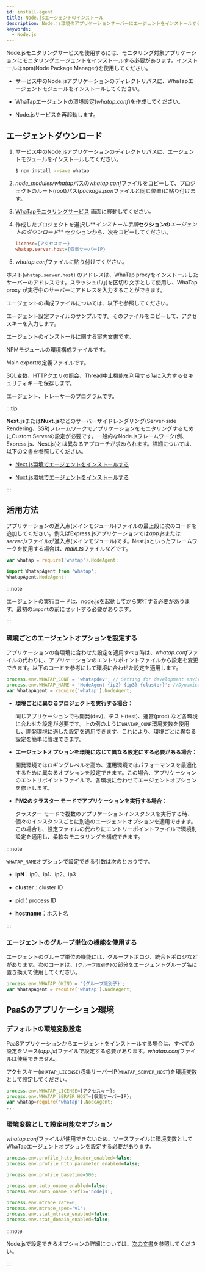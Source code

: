```yaml
---
id: install-agent
title: Node.jsエージェントのインストール
description: Node.js環境のアプリケーションサーバーにエージェントをインストールする方法を提供します。
keywords:
  - Node.js
---
```




<Agentsignupguide />

<Youtube ko="i8P8wrKgm40" en="i8P8wrKgm40" ja="i8P8wrKgm40" />

Node.jsモニタリングサービスを使用するには、モニタリング対象アプリケーションにモニタリングエージェントをインストールする必要があります。インストールはnpm(Node Package Manager)を使用してください。

- サービス中のNode.jsアプリケーションのディレクトリパスに、WhaTapエージェントモジュールをインストールしてください。

- WhaTapエージェントの環境設定(*whatap.conf*)を作成してください。

- Node.jsサービスを再起動します。


<Createprojectv2 />


<Accesskeyv2 />

## エージェントダウンロード

1. サービス中のNode.jsアプリケーションのディレクトリパスに、エージェントモジュールをインストールしてください。

   ```bash
   $ npm install --save whatap
   ```

2. *node_modules/whatap*パスの*whatap.conf*ファイルをコピーして、プロジェクトのルート(root)パス(*package.json*ファイルと同じ位置)に貼り付けます。

3. [WhaTapモニタリングサービス](https://service.whatap.io) 画面に移動してください。

4. 作成したプロジェクトを選択し**_インストール手順_**セクションの**_エージェントのダウンロード_** セクションから、次をコピーしてください。

   ```ini title='Example'
   license={アクセスキー}
   whatap.server.host={収集サーバーIP}
   ```

5. *whatap.conf*ファイルに貼り付けてください。

ホスト(`whatap.server.host`) のアドレスは、WhaTap proxyをインストールしたサーバーのアドレスです。スラッシュ(「/」)を区切り文字として使用し、WhaTap proxy が実行中のサーバーにアドレスを入力することができます。

エージェントの構成ファイルについては、以下を参照してください。

<Filetree name="whatap">

<FiletreeItem name="whatap.conf" type="file">エージェント設定ファイルのサンプルです。そのファイルをコピーして、アクセスキーを入力します。</FiletreeItem>

<FiletreeItem name="README.md" type="file">エージェントのインストールに関する案内文書です。</FiletreeItem>

<FiletreeItem name="package.json" type="file">NPMモジュールの環境構成ファイルです。</FiletreeItem>

<FiletreeItem name="index.js" type="file">Main exportの定義ファイルです。</FiletreeItem>

<FiletreeItem name="paramkey.txt" type="file">SQL変数、HTTPクエリの照会、Thread中止機能を利用する時に入力するセキュリティキーを保存します。</FiletreeItem>

<FiletreeItem name="lib" type="folder">エージェント、トレーサーのプログラムです。</FiletreeItem>

</Filetree>

:::tip

**Next.js**または**Nuxt.js**などのサーバーサイドレンダリング(Server-side Rendering、SSR)フレームワークでアプリケーションをモニタリングするためにCustom Serverの設定が必要です。一般的なNode.jsフレームワーク(例、Express.js、Nest.js)とは異なるアプローチが求められます。詳細については、以下の文書を参照してください。

- [Next.js環境でエージェントをインストールする](install-agent-nextjs)

- [Nuxt.js環境でエージェントをインストールする](install-agent-nuxtjs)

:::

## 活用方法

アプリケーションの進入点(メインモジュール)ファイルの最上段に次のコードを追加してください。例えばExpress.jsアプリケーションでは*app.js*または*server.js*ファイルが進入点(メインモジュール)です。Nest.jsといったフレームワークを使用する場合は、*main.ts*ファイルなどです。

<Tabs groupId="javascript">

<TabItem value="commonjs" label="CommonJS">

```javascript title='CommonJS'
var whatap = require('whatap').NodeAgent;
```

</TabItem>

<TabItem value="ecmascript" label="ECMAScript Module(ESM)">

```javascript title="ECMAScript Module(ESM)"
import WhatapAgent from 'whatap';
WhatapAgent.NodeAgent;
```

:::note

エージェントの実行コードは、node.jsを起動してから実行する必要があります。最初の`import`の前にセットする必要があります。

:::

</TabItem>

</Tabs>

### 環境ごとのエージェントオプションを設定する

アプリケーションの各環境に合わせた設定を適用すべき時は、*whatap.conf*ファイルの代わりに、アプリケーションのエントリポイントファイルから設定を変更できます。以下のコードを参考にして環境に合わせた設定を適用します。

```javascript
process.env.WHATAP_CONF = 'whatapdev'; // Setting for development environment
process.env.WHATAP_NAME = 'NodeAgent-{ip2}-{ip3}-{cluster}'; //Dynamically configure agent name with IP and cluster info
var WhatapAgent = require('whatap').NodeAgent;
```

- **環境ごとに異なるプロジェクトを実行する場合**：

  同じアプリケーションでも開発(dev)、テスト(test)、運営(prod) など各環境に合わせた設定が必要です。上の例のように`WHATAP_CONF`環境変数を使用し、開発環境に適した設定を適用できます。これにより、環境ごとに異なる設定を簡単に管理できます。

- **エージェントオプションを環境に応じて異なる設定にする必要がある場合**：

  開発環境ではロギングレベルを高め、運用環境ではパフォーマンスを最適化するために異なるオプションを設定できます。この場合、アプリケーションのエントリポイントファイルで、各環境に合わせてエージェントオプションを修正します。

- **PM2のクラスター モードでアプリケーションを実行する場合**： 

  クラスター モードで複数のアプリケーションインスタンスを実行する時、個々のインスタンスごとに別途のエージェントオプションを適用できます。この場合も、設定ファイルの代わりにエントリーポイントファイルで環境別設定を適用し、柔軟なモニタリングを構成できます。

:::note

`WHATAP_NAME`オプションで設定できる引数は次のとおりです。

- **ipN**：ip0、ip1、ip2、ip3

- **cluster**：cluster ID

- **pid**：process ID

- **hostname**：ホスト名

:::

### エージェントのグループ単位の機能を使用する

エージェントのグループ単位の機能には、グループトポロジ、統合トポロジなどがあります。次のコードは、`{グループ識別子}`の部分をエージェントグループ名に置き換えて使用してください。

```javascript
process.env.WHATAP_OKIND = '{グループ識別子}';
var WhatapAgent = require('whatap').NodeAgent;
```

## PaaSのアプリケーション環境

### デフォルトの環境変数設定

PaaSアプリケーションからエージェントをインストールする場合は、すべての設定をソース(*app.js*)ファイルで設定する必要があります。*whatap.conf*ファイルは使用できません。

アクセスキー(`WHATAP_LICENSE`)収集サーバーIP(`WHATAP_SERVER_HOST`)を環境変数として設定してください。

```javascript title='app.js'
process.env.WHATAP_LICENSE={アクセスキー};
process.env.WHATAP_SERVER_HOST={収集サーバーIP};
var whatap=require('whatap').NodeAgent;
...
```

### 環境変数として設定可能なオプション

*whatap.conf*ファイルが使用できないため、ソースファイルに環境変数としてWhaTapエージェントオプションを設定する必要があります。

```javascript title='app.js'
process.env.profile_http_header_enabled=false;
process.env.profile_http_parameter_enabled=false;

process.env.profile_basetime=500;

process.env.auto_oname_enabled=false;
process.env.auto_oname_prefix='nodejs';

process.env.mtrace_rate=0;
process.env.mtrace_spec='v1';
process.env.stat_mtrace_enabled=false;
process.env.stat_domain_enabled=false;
```

:::note

Node.jsで設定できるオプションの詳細については、[次の文書](set-agent)を参照してください。

:::


<NextSteps />
